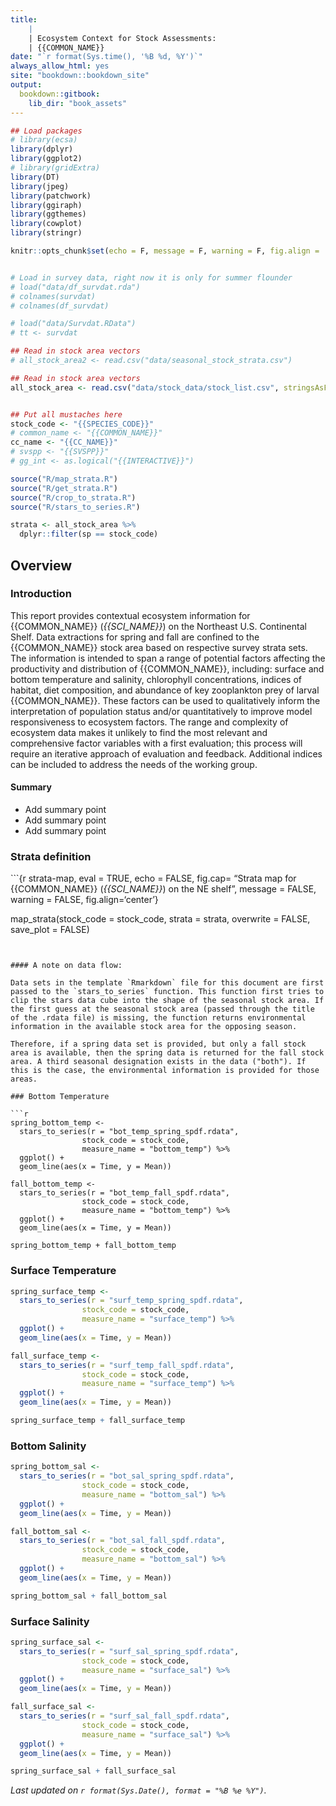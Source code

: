 ```yaml
---
title:
    | 
    | Ecosystem Context for Stock Assessments:
    | {{COMMON_NAME}}
date: "`r format(Sys.time(), '%B %d, %Y')`"
always_allow_html: yes
site: "bookdown::bookdown_site"
output:
  bookdown::gitbook:
    lib_dir: "book_assets"
---
```


```r
## Load packages
# library(ecsa)
library(dplyr)
library(ggplot2)
# library(gridExtra)
library(DT)
library(jpeg)
library(patchwork)
library(ggiraph)
library(ggthemes)
library(cowplot)
library(stringr)

knitr::opts_chunk$set(echo = F, message = F, warning = F, fig.align = 'center')


# Load in survey data, right now it is only for summer flounder
# load("data/df_survdat.rda")
# colnames(survdat)
# colnames(df_survdat)

# load("data/Survdat.RData")
# tt <- survdat

## Read in stock area vectors
# all_stock_area2 <- read.csv("data/seasonal_stock_strata.csv")

## Read in stock area vectors
all_stock_area <- read.csv("data/stock_data/stock_list.csv", stringsAsFactors = FALSE)


## Put all mustaches here
stock_code <- "{{SPECIES_CODE}}"
# common_name <- "{{COMMON_NAME}}"
cc_name <- "{{CC_NAME}}"
# svspp <- "{{SVSPP}}"
# gg_int <- as.logical("{{INTERACTIVE}}")

source("R/map_strata.R")
source("R/get_strata.R")
source("R/crop_to_strata.R")
source("R/stars_to_series.R")

strata <- all_stock_area %>% 
  dplyr::filter(sp == stock_code)

```


## Overview 

### Introduction
This report provides contextual ecosystem information for {{COMMON_NAME}} (*{{SCI_NAME}}*) on the Northeast U.S. Continental Shelf. Data extractions for spring and fall are confined to the {{COMMON_NAME}} stock area based on respective survey strata sets. The information is intended to span a range of potential factors affecting the productivity and distribution of {{COMMON_NAME}}, including: surface and bottom temperature and salinity, chlorophyll concentrations, indices of habitat, diet composition, and abundance of key zooplankton prey of larval {{COMMON_NAME}}. These factors can be used to qualitatively inform the interpretation of population status and/or quantitatively to improve model responsiveness to ecosystem factors. The range and complexity of ecosystem data makes it unlikely to find the most relevant and comprehensive factor variables with a first evaluation; this process will require an iterative approach of evaluation and feedback. Additional indices can be included to address the needs of the working group.

#### Summary

* Add summary point 
* Add summary point 
* Add summary point 

### Strata definition
```{r strata-map, eval = TRUE, echo = FALSE, fig.cap= "Strata map for {{COMMON_NAME}} (*{{SCI_NAME}}*) on the NE shelf", message = FALSE, warning = FALSE, fig.align='center'}

map_strata(stock_code = stock_code, strata = strata, overwrite = FALSE, save_plot = FALSE)
```


#### A note on data flow:

Data sets in the template `Rmarkdown` file for this document are first passed to the `stars_to_series` function. This function first tries to clip the stars data cube into the shape of the seasonal stock area. If the first guess at the seasonal stock area (passed through the title of the .rdata file) is missing, the function returns environmental information in the available stock area for the opposing season. 

Therefore, if a spring data set is provided, but only a fall stock area is available, then the spring data is returned for the fall stock area. A third seasonal designation exists in the data ("both"). If this is the case, the environmental information is provided for those areas.

### Bottom Temperature

```r
spring_bottom_temp <- 
  stars_to_series(r = "bot_temp_spring_spdf.rdata",
                stock_code = stock_code,
                measure_name = "bottom_temp") %>% 
  ggplot() +
  geom_line(aes(x = Time, y = Mean))

fall_bottom_temp <- 
  stars_to_series(r = "bot_temp_fall_spdf.rdata",
                stock_code = stock_code,
                measure_name = "bottom_temp") %>% 
  ggplot() +
  geom_line(aes(x = Time, y = Mean))

spring_bottom_temp + fall_bottom_temp
```

### Surface Temperature

```r
spring_surface_temp <- 
  stars_to_series(r = "surf_temp_spring_spdf.rdata",
                stock_code = stock_code,
                measure_name = "surface_temp") %>% 
  ggplot() +
  geom_line(aes(x = Time, y = Mean))

fall_surface_temp <- 
  stars_to_series(r = "surf_temp_fall_spdf.rdata",
                stock_code = stock_code,
                measure_name = "surface_temp") %>% 
  ggplot() +
  geom_line(aes(x = Time, y = Mean))

spring_surface_temp + fall_surface_temp
```

### Bottom Salinity

```r
spring_bottom_sal <- 
  stars_to_series(r = "bot_sal_spring_spdf.rdata",
                stock_code = stock_code,
                measure_name = "bottom_sal") %>% 
  ggplot() +
  geom_line(aes(x = Time, y = Mean))

fall_bottom_sal <- 
  stars_to_series(r = "bot_sal_fall_spdf.rdata",
                stock_code = stock_code,
                measure_name = "bottom_sal") %>% 
  ggplot() +
  geom_line(aes(x = Time, y = Mean))

spring_bottom_sal + fall_bottom_sal
```

### Surface Salinity

```r
spring_surface_sal <- 
  stars_to_series(r = "surf_sal_spring_spdf.rdata",
                stock_code = stock_code,
                measure_name = "surface_sal") %>% 
  ggplot() +
  geom_line(aes(x = Time, y = Mean))

fall_surface_sal <- 
  stars_to_series(r = "surf_sal_fall_spdf.rdata",
                stock_code = stock_code,
                measure_name = "surface_sal") %>% 
  ggplot() +
  geom_line(aes(x = Time, y = Mean))

spring_surface_sal + fall_surface_sal
```
_Last updated on `r format(Sys.Date(), format = "%B %e %Y")`._
